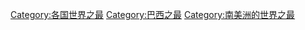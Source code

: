 [[Category:各国世界之最|Category:各国世界之最]]
[[Category:巴西之最|Category:巴西之最]]
[[Category:南美洲的世界之最|Category:南美洲的世界之最]]